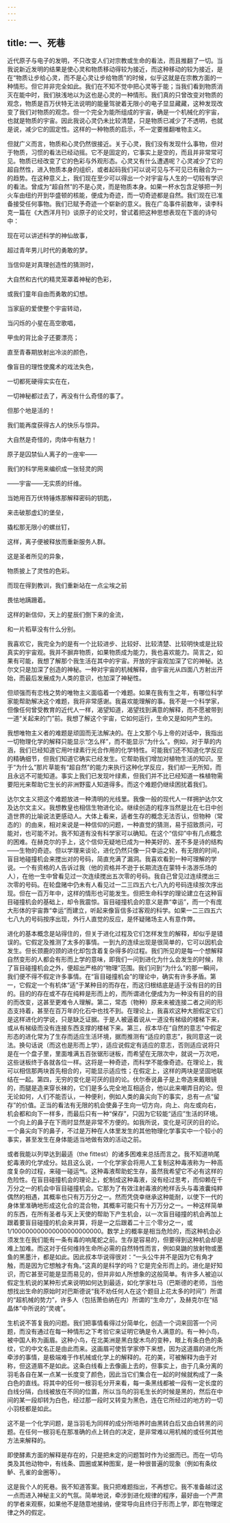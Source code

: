 ```yaml
---
---
---
```

title: 一、死巷
---




近代原子与电子的发明，不只改变人们对宗教或生命的看法，而且推翻了一切。当我说新近发明的结果是使心灵和物质移动得较为接近，而这种移动的较为接近，是在“物质让步给心灵，而不是心灵让步给物质”的时候，似乎这就是在宗教方面的一种情形。但它并非完全如此。我们在不知不觉中把心灵等于能；当我们看到物质消灭在能中时，我们肤浅地以为这也是心灵的一种情形。我们真的只曾改变对物质的观念，物质是百万伏特无法说明的能量驾驶着无限小的电子显显藏藏，这种发现改变了我们对物质的观念。但一个完全为能所组成的宇宙，确是一个机械化的宇宙，也就是物质的宇宙。因此我说心灵仍未比较清楚，只是物质已减少了不透明，也就是说，减少它的固定性。这样的一种物质的启示，不一定要推翻唯物主义。

但就广义而言，物质和心灵仍然很接近。关于心灵，我们没有发现什么事物，但对于物质，习惯的看法已经动摇。它不是固定的，它事实上是空的，而且并非常常可见。物质已经改变了它的色彩与外观形态。心灵又有什么遭遇呢？心灵减少了它的超自然性，进入物质本身的组织，或者起码我们可以说可见与不可见已有融合为一的趋势。在这种意义上，我们现在至少可以得出一个对宇宙与人生的一切较有学识的看法。曾成为“超自然”的不是心灵，而是物质本身。如果一杯水包含足够把一列火车由纽约开到华盛顿的核能，便成为奇迹，而一切奇迹都是自然。我们现在已准备接受任何事物。我们已赋予奇迹一个崭新的意义。我在广岛事件前数年，读李科克一篇在《大西洋月刊》谈原子的论文时，曾试着把这种思想表现在下面的诗句中：

现在可以讲述科学的神仙故事，

超过青年男儿时代的勇敢的梦。

当信仰是对真理创造性的猜测时，

大自然和古代的精灵笼罩着神秘的色彩，

或我们童年自由而勇敢的幻想。

当家庭的爱使整个宇宙转动，

当闪烁的小星在高空歌唱，

甲虫的背比金子还要漂亮；

直至青春期放射出冷淡的颜色，

像盲目的理性使魔术的戏法失色，

一切都死硬得实实在在，

一切神秘都过去了，再没有什么奇怪的事了。

但那个地是活的！

我们能再度获得古人的快乐与惊异。

大自然是奇怪的，肉体中有魅力！

原子是囚禁仙人离子的一座牢——

我们的科学用来编织成一张轻灵的网

——宇宙——无实质的纤维。

当她用百万伏特锤炼那解释密码的钥匙，

来击破那虚幻的堡垒，

撬松那无限小的螺丝钉，

这样，离子便被释放而重新服务人群。

这是圣者所见的异象，

物质披上了灵性的色彩。

而现在得到教训，我们重新站在一点尘埃之前

畏怯地蹒跚着。

这样的新信仰，天上的星辰们倒下来的金流，

和一片稻草没有什么分别。

我喜欢它，我完全为的是有一个比较进步、比较好、比较清楚、比较明快或是比较真实的宇宙观。我并不摒弃物质，如果物质成为能力，我也喜欢能力。简言之，如果有可能，我想了解那个我生活在其中的宇宙。开放的宇宙观加深了它的神秘。达尔文只是加深了创造的神秘。一种对宇宙的机械解释，由宇宙光从四面八方射出开始，而最后发展成为人类的意识，也加深了神秘性。

但顽强而有恋栈之势的唯物主义面临着一个难题。如果在我有生之年，有哪位科学家能帮助解决这个难题，我将非常感谢。我喜欢能理解的事。我不是一个科学家，但像任何曾受教育的近代人一样，渴望知道，渴望找到满意的解释，而不愿被带到一道“关起来的门”前。我想了解这个宇宙，它如何运行，生命又是如何产生的。

我想唯物主义者的难题是顽固而无法解决的。在上文那个与上帝的对话中，我指出一切物理化学的解释只能显示“怎么样”，而不能显示“为什么”。例如，对于草的内涵，我们已经知道它用叶绿素行光合作用的化学特性。可能我们还不知道化学反应的精确细节，但我们知道它确实已经发生。它帮助我们增加对植物生活的知识。至于“为什么”那片草能有“超自然”的能力来执行这种化学反应，我们却一无所知，而且永远不可能知道。事实上我们已发现叶绿素，但我们并不比已经知道一株植物需要阳光来帮助它生长的非洲野蛮人知道得多。而这个难题仍继续困扰着我们。

达尔文主义把这个难题放进一种清明的光线里。我像一般的现代人一样拥护达尔文及达尔文主义。我想教皇也相信生物进化论。继续创造的程序当然是比在七日中创造世界的比喻说法更感动人。大体上看来，适者生存的概念无法否认，但物种（常态的）的由来，相对来说是一种信仰的问题，一种直觉的猜测，易于招致质问，可能对，也可能不对。我不知道有没有科学家可以确知。在这个“信仰”中有几点概念的困难。在赫克尔的手上，这个信仰无疑地已成为一种美好的、差不多是诗的结构——生物的奇迹。但以学理来谈论，进化仍然只像一只幸运之轮，有无限的时间，盲目地碰撞机会来搅出对的号码，简直充满了漏洞。我喜欢看到一种可理解的学说。一个有资格的人告诉过我（他的资格并不逊于长期流连在蒙特卡洛游乐场的人），在他一生中曾看见过一次连续搅出五次零的号码。我自己曾见过连续搅出三次零的号码。在轮盘赌中仍未有人看见过一二三四五六七八九的号码连续按次序出现。但在一百万年中，这样的情形也可能发生。但把生命科学的理论建立在这种盲目碰撞机会的基础上，却令我震惊。盲目碰撞机会的意义是靠“幸运”，而一个有庞大形体的宇宙靠“幸运”而建立，听起来像盲信多过客观的科学。如果一二三四五六七八九的号码按序出现，外行人直觉的反应，是怀疑赌场主人有意作弊。

进化的基本概念是站得住的，但关于进化过程及它们怎样发生的解释，却似乎是错误的。它假定及推测了太多的事情。一到九的连续出现是很简单的，它可以因机会发生。但长颈鹿的颈的进化却包含着复杂得多的过程。我们所见的是每一个想解释自然变形的人都会有形而上学的意味，即我们一问到进化为什么会发生的时候，除了盲目碰撞机会之外，便超出严格的“物理”范围。我们问到“为什么”的那一瞬间，我们便不得不假定许多事情。在“盲目碰撞机会”的理论中，确实有许多矛盾。第一，它假定一个有机体“适”于某种目的而存在，而这归根结底是适于没有目的的目的。目的的存在或不存在纯粹是形而上的，而所谓进化便成为为一种没有目的的目的而改变，这甚至更难令人理解。第二，常态（物种）原来未被连接二者之间的形态支持着，甚至在百万年的化石中也找不到。在理论上，我喜欢这种大胆假定它们是这样进化的学说，只是缺乏证据。于是人被逼着说从一道没有梯级的楼梯下来，或从有梯级而没有连接东西支撑的楼梯下来。第三，叔本华在“自然的意志”中假定形态的进化常为了生存而适应生活环境，据而推测有“适应的意志”，我同意这一说法。换句话说（而这也是形而上学），适应说假定有适应的意志，否则适应说将只是在一个盘子里，里面堆满五百张锯形谜板，而希望在无限次中，就说一万次吧，这些谜板终于各就各位一样。这将是一种奇迹，而科学不能像奇迹。在理论上，我可以相信那两块首先相合的，可能显示适应性；在假定上，这样的两块是坚固地联结在一起。第四，无穷的变化是可厌的目的论。伏尔泰说鼻子是上帝造来戴眼镜的，而腿是造来穿长袜的，它们是多么完全地互相适合，他以此来嘲弄目的论。但无论如何，人们不能否认，一种便利，例如人类的鼻尖向下的事实，总有一点“留存”的价值。正当的看法有无限的机会使鼻子生向一切方向，向上、向左或向右，机会都和向下一样多，而最后只有一种“保存”，只因为它较能“适应”生活的环境。一个向上的鼻子在下雨时显然是非常不方便的。如我所说，变化是可厌的目的论。一个鼻尖向下的鼻子，不过是万种在人体里发生的其他物理化学事实中一个较小的事实，甚至发生在身体能适当地做有效的活动之前。

或者我能以列举达到最适（the fittest）的诸多困难来总括而言之。我不知道响尾蛇毒液的化学成分。姑且这么说，一个化学家会将用人工复制这种毒液称为一种高度复杂的过程，来碰一碰运气。这种毒液帮助蛇生存，虽然我希望它不必有这样的危险性。在盲目碰撞机会的理论上，蛇制成这种毒液，没有经过思考，而仰赖在千万分之一的机会中盲目碰撞机会。它那为了有效注射毒液的枪样舌头与毒液囊纯粹偶然的相遇，其概率也只有万万分之一。然而凭侥幸继承这种能耐，以使下一代的身体里准确地形成这化合的混合物，其概率可能只有十万万分之一。一种这样简单的东西，在所有圣者与天上天使的帮助下产生机会，以一次盲目碰撞的机会再加上跟着要盲目碰撞的机会来并算，将是一之后跟着二十三个零分之一，或1/100000000000000000000000。数学上的概率是相当危险的，而这种机会必须发生在我们能有一条有毒的响尾蛇之前。生存是容易的，但要得到这种机会却是难上加难。而这对于任何维持生命所必需的自然特性而言，例如臭鼬的放射物或墨鱼的黑墨汁，都是如此。因此叔本华说得很对：“一头公牛并不是因为它有角才触，而是因为它想触才有角。”这真的是科学的吗？它是完全形而上的。进化是好知识，而它甚至可能是显而易见的，但并非如人所想象的这般简单。有许多人被迫以假定生机说的某种形式来说明如何达到最适，如化学家杜马（巴斯德的老师，当他想找出生命的原始时对巴斯德说“我不劝任何人在这个题目上花太多的时间”）所谓的“超机械的势力”，许多人（包括萧伯纳在内）所谓的“生命力”，及赫克尔在“结晶体”中所说的“灵魂”。

生机说不答复我的问题。我们把事情看得过分简单化，创造一个词来回答一个问题，而没有通过在每一种情形之下考验它来证明它确是令人满意的。有一种小鸟，被中国人称为画眉。这种小鸟，在北美洲是黑白旋木鸟的变种，眼上有条白色的条纹，它的中文名正是由此而来。这画眉可使哲学家停下来想，因为这道眉的进化所牵涉的事情，是极端难于作机械或化学上的解释的。花的美，可被解释为由于对称，但这道眉不是如此。这条白线看上去像画上去的，但事实上，由于几条分离的羽毛各自在某一点某一长度变了颜色，因此当它们集合在一起的时候就构成了一条白色的直线。将其中的任何一根羽毛分开来看，每一条黑线都被一段有一定长度的白线分隔，白线被放在不同的位置，所以当鸟的羽毛生长的时候是黑的，然后在中间的某一段却转为白色，经过那一段时又转变为黑色，连在它所经过的地方的一切小羽枝都是如此。

这不是一个化学问题，是当羽毛为同样的成分所培养时由黑转白后又由白转黑的问题。在任何一根羽毛在那准确的点上转白的决定，是非常难以用机械的或任何其他方法来解释的。

即使酵素方面的解释是存在的，只是把未定的问题暂时作为论据而已。而在一切鸟类及其他动物中，有线条、圆圈或某种图案，是一种很普遍的现象（例如有条纹鲈、孔雀的金圈等）。

这是我个人的死巷。我不知道答案。我只把难题指出，不再想它。我不准备越过这一点而进入神秘主义的气氛。简单地说，牵涉到进化规律的程序，最好由一个严肃的学者来观察，如果他不是随意地接纳，便常导向且终归于形而上学，即在物理定律之外的假定。
